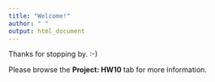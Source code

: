 ```yaml
---
title: "Welcome!"
author: " "
output: html_document
---
```


Thanks for stopping by. :-) 

Please browse the **Project: HW10** tab for more information.


